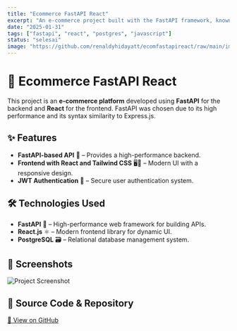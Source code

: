 ```yaml
---
title: "Ecommerce FastAPI React"
excerpt: "An e-commerce project built with the FastAPI framework, known for its speed and Express.js-like syntax."
date: "2025-01-31"
tags: ["fastapi", "react", "postgres", "javascript"]
status: "selesai"
image: "https://github.com/renaldyhidayatt/ecomfastapireact/raw/main/images/images1.png"
---
```


# 🛒 Ecommerce FastAPI React

This project is an **e-commerce platform** developed using **FastAPI** for the backend and **React** for the frontend. FastAPI was chosen due to its high performance and its syntax similarity to Express.js.

## ✨ Features

- **FastAPI-based API** 🚀 – Provides a high-performance backend.
- **Frontend with React and Tailwind CSS** 🖥️🌊 – Modern UI with a responsive design.
- **JWT Authentication** 🔐 – Secure user authentication system.

## 🛠 Technologies Used

- **FastAPI** 🚀 – High-performance web framework for building APIs.
- **React.js** ⚛️ – Modern frontend library for dynamic UI.
- **PostgreSQL** 🗃️ – Relational database management system.


## 📸 Screenshots

![Project Screenshot](https://github.com/renaldyhidayatt/ecomfastapireact/raw/main/images/images1.png)

## 🔗 Source Code & Repository

[📌 View on GitHub](https://github.com/renaldyhidayatt/ecomfastapireact)
